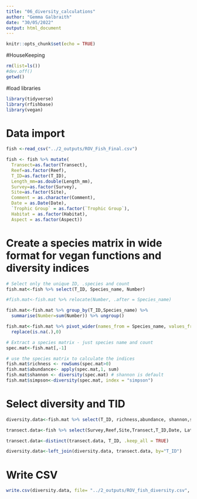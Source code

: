 ---
title: "06_diversity_calculations"
author: "Gemma Galbraith"
date: "30/05/2022"
output: html_document
---

```{r setup, include=FALSE}
knitr::opts_chunk$set(echo = TRUE)
```

#HouseKeeping
```{R}
rm(list=ls())
#dev.off()
getwd()

```

#load libraries
```{r}
library(tidyverse)
library(rfishbase)
library(vegan)
```

# Data import
```{r}
fish <-read_csv("../2_outputs/ROV_Fish_Final.csv")

fish <- fish %>% mutate(
  Transect=as.factor(Transect),
  Reef=as.factor(Reef),
  T_ID=as.factor(T_ID),
  Length_mm=as.double(Length_mm),
  Survey=as.factor(Survey),
  Site=as.factor(Site),
  Comment = as.character(Comment),
  Date = as.Date(Date),
  `Trophic Group` = as.factor(`Trophic Group`),
  Habitat = as.factor(Habitat),
  Aspect = as.factor(Aspect))
```

# Create a species matrix in wide format for vegan functions and diversity indices

```{r long to wide}
# Select only the unique ID, .species and count
fish.mat<-fish %>% select(T_ID, Species_name, Number)

#fish.mat<-fish.mat %>% relocate(Number, .after = Species_name)

fish.mat<-fish.mat %>% group_by(T_ID,Species_name) %>% 
  summarise(Number=sum(Number)) %>% ungroup()

fish.mat<-fish.mat %>% pivot_wider(names_from = Species_name, values_from = Number) %>% 
  replace(is.na(.),0)
```

```{r Diversity indices}

# Extract a species matrix - just species name and count
spec.mat<-fish.mat[,-1]

# use the species matrix to calculate the indices
fish.mat$richness <- rowSums(spec.mat>0)
fish.mat$abundance<- apply(spec.mat,1, sum)
fish.mat$shannon <- diversity(spec.mat) # shannon is default
fish.mat$simpson<-diversity(spec.mat, index = "simpson")

```

# Select diversity and TID
```{r}
diversity.data<-fish.mat %>% select(T_ID, richness,abundance, shannon,simpson)

transect.data<-fish %>% select(Survey,Reef,Site,Transect,T_ID,Date, Lat, Long, Depth, Temperature, Habitat, Aspect, Benthic_Complexity)

transect.data<-distinct(transect.data, T_ID, .keep_all = TRUE)

diversity.data<-left_join(diversity.data, transect.data, by="T_ID")
```

# Write CSV
```{r}

write.csv(diversity.data, file= "../2_outputs/ROV_fish_diversity.csv", row.names = FALSE)

```

